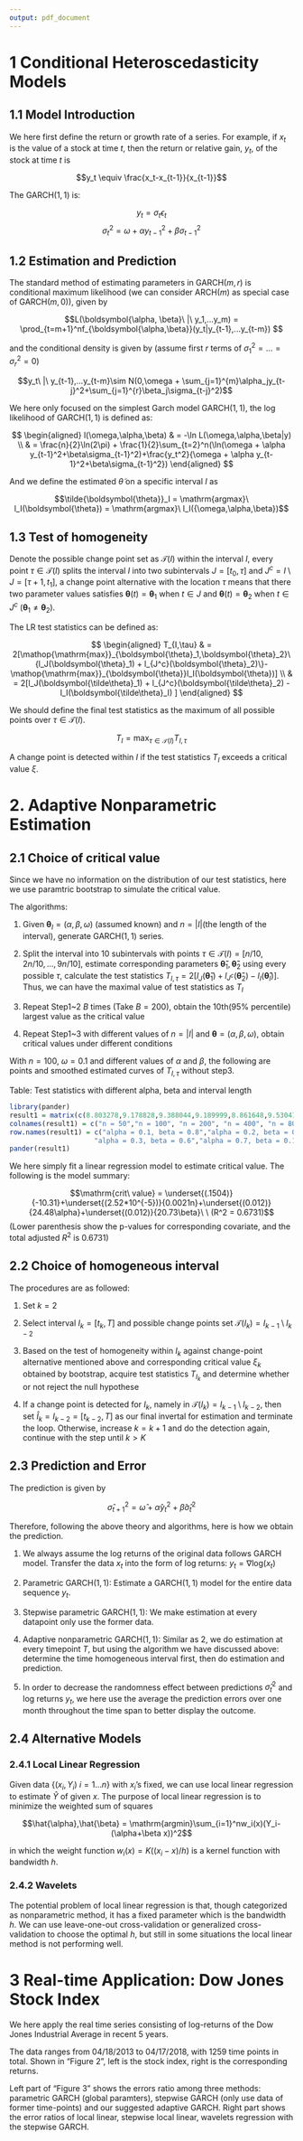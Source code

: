 ```yaml
---
output: pdf_document
---
```


# 1 Conditional Heteroscedasticity Models

## 1.1 Model Introduction

We here first define the return or growth rate of a series. For example, if $x_t$ is the value of a stock at time $t$, then the return or relative gain, $y_t$, of the stock at time $t$ is

$$y_t \equiv \frac{x_t-x_{t-1}}{x_{t-1}}$$

The GARCH$(1,1)$ is:

$$y_t = \sigma_t\epsilon_t$$
$$\sigma_t^2 = \omega + \alpha y_{t-1}^2 + \beta\sigma_{t-1}^2$$

## 1.2 Estimation and Prediction

The standard method of estimating parameters in GARCH$(m,r)$ is conditional maximum likelihood (we can consider ARCH$(m)$ as special case of GARCH$(m,0)$), given by

$$L(\boldsymbol{\alpha, \beta}\ |\ y_1,...y_m) = \prod_{t=m+1}^nf_{\boldsymbol{\alpha,\beta}}(y_t|y_{t-1},...y_{t-m}) $$

and the conditional density is given by (assume first $r$ terms of $\sigma_1^2 =...= \sigma_r^2=0$)

$$y_t\ |\ y_{t-1},...y_{t-m}\sim N(0,\omega + \sum_{j=1}^{m}\alpha_jy_{t-j}^2+\sum_{j=1}^{r}\beta_j\sigma_{t-j}^2)$$

We here only focused on the simplest Garch model GARCH$(1,1)$, the log likelihood of GARCH$(1,1)$ is defined as:

$$
\begin{aligned}
l(\omega,\alpha,\beta) & = -\ln L(\omega,\alpha,\beta|y) \\
& = \frac{n}{2}\ln(2\pi) + \frac{1}{2}\sum_{t=2}^n(\ln(\omega + \alpha y_{t-1}^2+\beta\sigma_{t-1}^2)+\frac{y_t^2}{\omega + \alpha y_{t-1}^2+\beta\sigma_{t-1}^2})
\end{aligned}
$$

And we define the estimated $\tilde{\theta}$ on a specific interval $I$ as

$$\tilde{\boldsymbol{\theta}}_I = \mathrm{argmax}\ l_I(\boldsymbol{\theta}) = \mathrm{argmax}\ l_I({\omega,\alpha,\beta})$$

## 1.3 Test of homogeneity

Denote the possible change point set as $\mathcal{T}(I)$ within the interval $I$, every point $\tau\in\mathcal{T}(I)$ splits the interval $I$ into two subintervals $J = [t_0,\tau]$ and $J^c = I\setminus J =[\tau+1,t_1]$, a change point alternative with the location $\tau$ means that there two parameter values satisfies $\boldsymbol{\theta}(t) = \boldsymbol{\theta}_1$ when $t\in J$ and $\boldsymbol{\theta}(t) = \boldsymbol{\theta}_2$ when $t\in J^c$ ($\boldsymbol{\theta}_1\ne\boldsymbol{\theta}_2$).

The LR test statistics can be defined as:

$$
\begin{aligned}
T_{I,\tau} & = 2[\mathop{\mathrm{max}}_{\boldsymbol{\theta}_1,\boldsymbol{\theta}_2}\{l_J(\boldsymbol{\theta}_1) + l_{J^c}(\boldsymbol{\theta}_2)\}-\mathop{\mathrm{max}}_{\boldsymbol{\theta}}l_I(\boldsymbol{\theta})] \\
& = 2[l_J(\boldsymbol{\tilde\theta}_1) + l_{J^c}(\boldsymbol{\tilde\theta}_2) -l_I(\boldsymbol{\tilde\theta}_I) ]
\end{aligned}
$$

We should define the final test statistics as the maximum of all possible points over $\tau\in\mathcal{T}(I)$.

$$T_I = \mathop{\mathrm{max}}_{\tau\in\mathcal{T}(I)}T_{I,\tau}$$

A change point is detected within $I$ if the test statistics $T_I$ exceeds a critical value $\xi$.

# 2. Adaptive Nonparametric Estimation

## 2.1 Choice of critical value

Since we have no information on the distribution of our test statistics, here we use paramtric bootstrap to simulate the critical value.

The algorithms:

1. Given $\boldsymbol{\theta}_I = (\alpha,\beta,\omega)$ (assumed known) and $n = |I|$(the length of the interval), generate GARCH$(1,1)$ series.

2. Split the interval into 10 subintervals with points $\tau\in\mathcal{T}(I) =[ n/10,2n/10,...,9n/10]$, estimate corresponding parameters $\boldsymbol{\tilde\theta}_1, \boldsymbol{\tilde\theta}_2$ using every possible $\tau$, calculate the test statistics $T_{I,\tau} = 2[l_J(\boldsymbol{\tilde\theta}_1) + l_{J^c}(\boldsymbol{\tilde\theta}_2) -l_I(\boldsymbol{\hat\theta}_I) ]$. Thus, we can have the maximal value of test statistics as $T_I$

3. Repeat Step1~2 $B$ times (Take $B = 200$), obtain the 10th($95\%$ percentile) largest value as the critical value

4. Repeat Step1~3 with different values of $n = |I|$ and $\boldsymbol{\theta} = (\alpha,\beta,\omega)$, obtain critical values under different conditions

With $n = 100$, $\omega = 0.1$ and different values of $\alpha$ and $\beta$, the following are points and smoothed estimated curves of $T_{I,\tau}$ without step3.

\begin{figure}
\includegraphics[width=4in]{Rplot1.png}\centering
\caption{Different critical values in terms of position, alpha and beta (n=100)}
\end{figure}

\newpage

Table: Test statistics with different alpha, beta and interval length

```r
library(pander)
result1 = matrix(c(8.803278,9.178828,9.388044,9.189999,8.861648,9.530415,9.630693,8.938426 ,9.643657,10.249655,10.276272,9.485980,8.846248,9.474004,9.705862,9.015455,10.357144,10.982960, 11.262894, 11.117303),nrow = 4, ncol = 5)
colnames(result1) = c("n = 50","n = 100", "n = 200", "n = 400", "n = 800")
row.names(result1) = c("alpha = 0.1, beta = 0.8","alpha = 0.2, beta = 0.7",
                     "alpha = 0.3, beta = 0.6","alpha = 0.7, beta = 0.1")
pander(result1)
```

We here simply fit a linear regression model to estimate critical value. The following is the model summary:

$$\mathrm{crit\  value} = \underset{(.1504)}{-10.31}+\underset{(2.52*10^{-5})}{0.0021n}+\underset{(0.012)}{24.48\alpha}+\underset{(0.012)}{20.73\beta}\ \ (R^2 = 0.6731)$$
(Lower parenthesis show the p-values for corresponding covariate, and the total adjusted $R^2$ is $0.6731$)

## 2.2 Choice of homogeneous interval

The procedures are as followed:

1. Set $k=2$

2. Select interval $I_k = [t_k,T]$ and possible change points set $\mathcal{T}(I_k) = I_{k-1} \setminus I_{k-2}$

\newpage

3. Based on the test of homogeneity within $I_k$ against change-point alternative mentioned above and corresponding critical value $\xi_k$ obtained by bootstrap, acquire test statistics $T_{I_k}$ and determine whether or not reject the null hypothese

4. If a change point is detected for $I_k$, namely in $\mathcal{T}(I_k) = I_{k-1} \setminus I_{k-2}$, then set $\hat{I}_k = I_{k-2} = [t_{k-2},T]$ as our final invertal for estimation and terminate the loop. Otherwise, increase $k = k+1$ and do the detection again, continue with the step until $k>K$

## 2.3 Prediction and Error

The prediction is given by

$$\hat{\sigma}_{t+1}^2 = \hat{\omega} + \hat{\alpha}y_{t}^2+\hat{\beta}\hat{\sigma}_t^2 $$

Therefore, following the above theory and algorithms, here is how we obtain the prediction.

1. We always assume the log returns of the original data follows GARCH model. Transfer the data $x_t$ into the form of log returns: $y_t = \nabla \mathrm{log}(x_t)$

2. Parametric GARCH$(1,1)$: Estimate a GARCH$(1,1)$ model for the entire data sequence $y_t$.

3. Stepwise parametric GARCH$(1,1)$: We make estimation at every datapoint only use the former data.

4. Adaptive nonparametric GARCH$(1,1)$: Similar as 2, we do estimation at every timepoint $T$, but using the algorithm we have discussed above: determine the time homogeneous interval first, then do estimation and prediction.

4. In order to decrease the randomness effect between predictions $\hat{\sigma}_t^2$ and log returns $y_t$, we here use the average the prediction errors over one month throughout the time span to better display the outcome.

## 2.4 Alternative Models

### 2.4.1 Local Linear Regression

Given data $\{(x_i,Y_i)\ i=1...n\}$ with $x_i$'s fixed, we can use local linear regression to estimate $\hat{Y}$ of given $x$. The purpose of local linear regression is to minimize the weighted sum of squares

$$\hat{\alpha},\hat{\beta} = \mathrm{argmin}\sum_{i=1}^nw_i(x)(Y_i-(\alpha+\beta x))^2$$

in which the weight function $w_i(x)=K((x_i-x)/h)$ is a kernel function with bandwidth $h$.

### 2.4.2 Wavelets

The potential problem of local linear regression is that, though categorized as nonparametric method, it has a fixed parameter which is the bandwidth $h$. We can use leave-one-out cross-validation or generalized cross-validation to choose the optimal $h$, but still in some situations the local linear method is not performing well.

# 3 Real-time Application: Dow Jones Stock Index

We here apply the real time series consisting of log-returns of the Dow Jones Industrial Average in recent 5 years.

The data ranges from 04/18/2013 to 04/17/2018, with 1259 time points in total. Shown in "Figure 2", left is the stock index, right is the corresponding returns.

Left part of "Figure 3" shows the errors ratio among three methods: parametric GARCH (global paramters), stepwise GARCH (only use data of former time-points) and our suggested adaptive GARCH. Right part shows the error ratios of local linear, stepwise local linear, wavelets regression with the stepwise GARCH.

\begin{figure}
\includegraphics[width=4.5in]{222.png}\centering
\caption{Stock index and returns}
\end{figure}

\begin{figure}
\includegraphics[width=5.3in]{111.png}\centering
\caption{The ratio of squared errors among all methods}
\end{figure}


